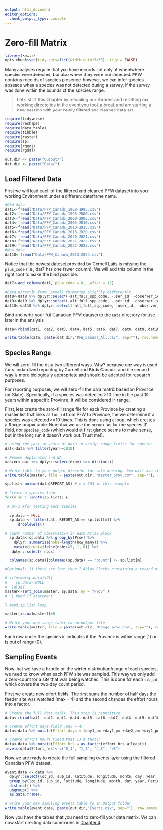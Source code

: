 ```yaml
---
output: html_document
editor_options: 
  chunk_output_type: console
---
```

# Zero-fill Matrix {#Zero3}

```r

library(knitr)
opts_chunk$set(tidy.opts=list(width.cutoff=50), tidy = FALSE)

```

Many analyses require that you have records not only of when/where species were detected, but also where they were not detected. PFW contains records of species presence, however, we can infer species absence when a species was not detected during a survey, if the survey was done within the bounds of the species range. 

> Let's start this Chapter by reloading our libraries and resetting our working directories in the event you took a break and are starting a new session with your newly filtered and cleaned data set. 

```r
require(tidyverse)
require(reshape)
require(data.table)
require(tibble)
require(raster)
require(sp)
require(rgeos)
require(rgdal)

out.dir <- paste("Output/")
dat.dir <- paste("Data/")

```

## Load Filtered Data {#Zero3.1}

First we will load each of the filtered and cleaned PFW dataset into your working Environment under a different dateframe name.  

```r

#Old data
dat1<-fread("Data/PFW_Canada_1988-1995.csv")
dat2<-fread("Data/PFW_Canada_1995-2000.csv")
dat3<-fread("Data/PFW_Canada_2000-2005.csv")
dat4<-fread("Data/PFW_Canada_2005-2010.csv")
dat5<-fread("Data/PFW_Canada_2010-2015.csv")
dat6<-fread("Data/PFW_Canada_2015-2020.csv")
dat7<-fread("Data/PFW_Canada_2020-2021.csv")
dat8<-fread("Data/PFW_Canada_2021-2022.csv")
dat9<-fread("Data/PFW_Canada_2022-2023.csv")
#New data
dat10<-fread("Data/PFW_Canada_2023-2024.csv")

```

Notice that the newest dateset provided by Cornell Labs is missing the `plus_code` (i.e., dat7 has one fewer column). We will add this column in the right spot to make the bind possible. 

```r
dat7<-add_column(dat7, plus_code = 0, .after = 12)

#Data directly from Cornell formatted slightly differently. 
dat8<-dat8 %>% dplyr::select(-alt_full_spp_code, -user_id, -observer_id, -housing_density, -no_birds)
dat9<-dat9 %>% dplyr::select(-alt_full_spp_code, -user_id, -observer_id, -housing_density, -no_birds)
dat10<-dat10 %>% dplyr::select(-alt_full_spp_code, -user_id, -observer_id, -housing_density, -no_birds)
```

Bind and write your full Canadian PFW dataset to the `Data` directory for use later in the analysis

```r

data<-rbind(dat1, dat2, dat3, dat4, dat5, dat6, dat7, dat8, dat9, dat10)

write.table(data, paste(dat.dir,"PFW_Canada_All.csv", sep=""), row.names = FALSE, col.name = TRUE, append = FALSE, quote = FALSE, sep = ",")

```

## Species Range {#Zero3.2}

We will zero-fill the data two different ways. Why? because one way is used for standardized reporting by Cornell and Birds Canada, and the second way is more biologically appropriate and should be  adopted for research purposes. 

For reporting purposes, we will zero-fill the data matrix based on Province (or State). Specifically, if a species was detected >10 time in the past 10 years within a specific Province, it will be considered in range.  

First, lets create the zero-fill range file for each Province by creating a master list that links all `loc_id` from PFW to Province, the we determine if a species was detected >=10 times. This is done using a loop, which creates a Range output table. Note that we use the `REPORT_AS` for the species ID field, *not* `species_code` (which would at first glance seems to make sense, but in the long run it doesn't work out. Trust me!).

```r

# Using the past 10 years of data to assign range limits for species
dat<-data %>% filter(year>=2010)

# Remove duplicated and NA
master<-dat %>% dplyr::select(Prov) %>% distinct() 

# Write table to your output director for safe keeping. You will use the master list later. 
write.table(master, file = paste(out.dir, "master_prov.csv", sep=""), row.names = FALSE, sep = ",")

sp.list<-unique(data$REPORT_AS) # n = 303 in this example

# Create a species loop
for(m in 1:length(sp.list)) {
  
 # m<-1 #for testing each species
   
  sp.data <-NULL 
  sp.data <- filter(dat, REPORT_AS == sp.list[m]) %>%
      droplevels()

# Count number of observation in each Atlas Block  
  sp.data<-sp.data %>% group_by(Prov) %>%
    dplyr::summarize(nobs=length(how_many)) %>% 
    mutate(count=ifelse(nobs>=5, 1, 0)) %>% 
   dplyr::select(-nobs)

  colnames(sp.data)[colnames(sp.data) == "count"] <- sp.list[m]

#Optional: if there are less than 2 Atlas Blocks containing a record of a species, remove. Considered rare and/or out of range. 
  
# if(nrow(sp.data)<2){
#    sp.data<-NULL
#  }else{
master<-left_join(master, sp.data, by = "Prov" )
#  } #end if statement
  
} #end sp.list loop

master[is.na(master)]=0

# Write your new range table to an output file
write.table(master, file = paste(out.dir, "Range_prov.csv", sep=""), row.names = FALSE, sep = ",")

```

Each row under the species id indicates if the Province is within range (1) or is out of range (0). 


## Sampling Events {#Zero3.3}

Now that we have a handle on the winter distribution/range of each species, we need to know when each PFW site was sampled. This way we only add a zero-count for a site that was being watched. This is done for each `sub_id` which covers the two-day count period.  

First we create new effort fields. The first sums the number of half days the feeder site was watched (max = 4) and the second changes the effort hours into a factor.  

```r
# Create the full data table. This step is repetitive. 
data<-rbind(dat1, dat2, dat3, dat4, dat5, dat6, dat7, dat8, dat9, dat10)

# Create effort days field (max = 4)
data<-data %>% mutate(Effort_days = (day1_am +day1_pm +day2_am +day2_pm)/2)

# Create effort hours field that is a factor
data<-data %>% mutate(Effort_hrs = as.factor(effort_hrs_atleast))
levels(data$Effort_hrs)<-c("0_1", "1_4", "4_8", ">8")
```

Now we are ready to create the full sampling events layer using the filtered Canadian PFW dataset.  

```r

event.data <- data %>%
  dplyr::select(loc_id, sub_id, latitude, longitude, month, day, year, Period, Effort_days, Effort_hrs, Prov, region) %>%
  group_by(loc_id, sub_id, latitude, longitude, month, day, year, Period, Effort_days, Effort_hrs, Prov, region) %>%
  distinct() %>%
  ungroup() %>%
  as.data.frame()

# write your new sampling events table to an Output folder
write.table(event.data, paste(out.dir,"Events.csv", sep=""), row.names = FALSE, col.name = TRUE, append = FALSE, quote = FALSE, sep = ",")

```

Now you have the tables that you need to zero-fill your data matrix. We can now start creating data summaries in [Chapter 4](#Sum4). 